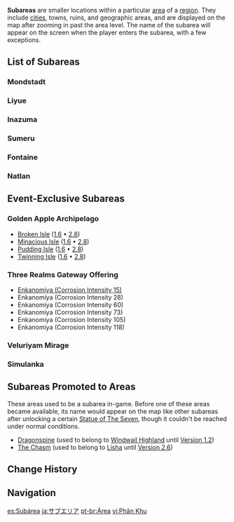 {{Terminology Infobox
|image        = 
|type         = Location Types
}}
'''Subareas''' are smaller locations within a particular [[area]] of a [[region]]. They include [[Main City|cities]], towns, ruins, and geographic areas, and are displayed on the map after zooming in past the area level. The name of the subarea will appear on the screen when the player enters the subarea, with a few exceptions.

==List of Subareas==
{{See also|Category:Subareas}}
===Mondstadt===
{{Locations by Category List|Mondstadt Locations&Subareas|3}}

===Liyue===
{{Locations by Category List|Liyue Locations&Subareas|3}}

===Inazuma===
{{Locations by Category List|Inazuma Locations&Subareas|3}}

===Sumeru===
{{Locations by Category List|Sumeru Locations&Subareas|3}}

===Fontaine===
{{Locations by Category List|Fontaine Locations&Subareas|3}}

===Natlan===
{{Locations by Category List|Natlan Locations&Subareas|3}}
==Event-Exclusive Subareas==
===Golden Apple Archipelago===
* [[Broken Isle]] ([[Broken Isle/1.6|1.6]] • [[Broken Isle/2.8|2.8]])
* [[Minacious Isle]] ([[Minacious Isle/1.6|1.6]] • [[Minacious Isle/2.8|2.8]])
* [[Pudding Isle]] ([[Pudding Isle/1.6|1.6]] • [[Pudding Isle/2.8|2.8]])
* [[Twinning Isle]] ([[Twinning Isle/1.6|1.6]] • [[Twinning Isle/2.8|2.8]])

===Three Realms Gateway Offering===
* [[Three Realms Gateway Offering (Area)|Enkanomiya (Corrosion Intensity 15)]]
* Enkanomiya (Corrosion Intensity 28)
* Enkanomiya (Corrosion Intensity 60)
* Enkanomiya (Corrosion Intensity 73)
* Enkanomiya (Corrosion Intensity 105)
* Enkanomiya (Corrosion Intensity 118)

===Veluriyam Mirage===
{{Locations by Category List|Veluriyam Mirage Locations&Subareas|not=}}

===Simulanka===
{{Locations by Category List|Simulanka Locations&Subareas|not=}}

==Subareas Promoted to Areas==
These areas used to be a subarea in-game. Before one of these areas became available, its name would appear on the map like other subareas after unlocking a certain [[Statue of The Seven]], though it couldn't be reached under normal conditions.
* [[Dragonspine]] (used to belong to [[Windwail Highland]] until [[Version 1.2]])
* [[The Chasm (Area)|The Chasm]] (used to belong to [[Lisha]] until [[Version 2.6]])

==Change History==
{{Change History|1.0}}

==Navigation==
{{Area Navbox}}

[[es:Subárea]]
[[ja:サブエリア]]
[[pt-br:Área]]
[[vi:Phân Khu]]
